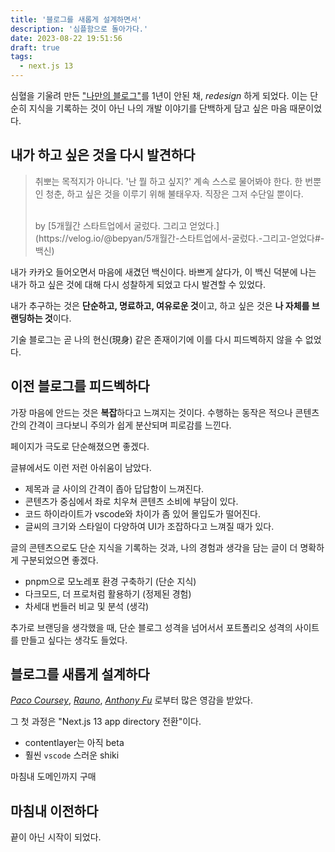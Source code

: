 ```yaml
---
title: '블로그를 새롭게 설계하면서'
description: '심플함으로 돌아가다.'
date: 2023-08-22 19:51:56
draft: true
tags:
  - next.js 13
---
```


심혈을 기울려 만든 ["나만의 블로그"](https://bepyan.github.io/)를 1년이 안된 채, _redesign_ 하게 되었다.
이는 단순히 지식을 기록하는 것이 아닌 나의 개발 이야기를 단백하게 담고 싶은 마음 때문이었다.

## 내가 하고 싶은 것을 다시 발견하다

> 취뽀는 목적지가 아니다.
> '난 뭘 하고 싶지?' 계속 스스로 물어봐야 한다.
> 한 번뿐인 청춘, 하고 싶은 것을 이루기 위해 불태우자. 직장은 그저 수단일 뿐이다.
>
> <br />
> by [5개월간 스타트업에서 굴렀다. 그리고 얻었다.](https://velog.io/@bepyan/5개월간-스타트업에서-굴렀다.-그리고-얻었다#-백신)

내가 카카오 들어오면서 마음에 새겼던 백신이다.
바쁘게 살다가, 이 백신 덕분에 나는 내가 하고 싶은 것에 대해 다시 성찰하게 되었고 다시 발견할 수 있었다.

내가 추구하는 것은 **단순하고, 명료하고, 여유로운 것**이고,
하고 싶은 것은 **나 자체를 브랜딩하는 것**이다.

기술 블로그는 곧 나의 현신(現身) 같은 존재이기에 이를 다시 피드벡하지 않을 수 없었다.

## 이전 블로그를 피드벡하다

가장 마음에 안드는 것은 **복잡**하다고 느껴지는 것이다.
수행하는 동작은 적으나 콘텐츠 간의 간격이 크다보니 주의가 쉽게 분산되며 피로감를 느낀다.

페이지가 극도로 단순해졌으면 좋겠다.

글뷰에서도 이런 저런 아쉬움이 남았다.

- 제목과 글 사이의 간격이 좁아 답답함이 느껴진다.
- 콘텐츠가 중심에서 좌로 치우쳐 콘텐츠 소비에 부담이 있다.
- 코드 하이라이트가 vscode와 차이가 좀 있어 몰입도가 떨어진다.
- 글씨의 크기와 스타일이 다양하여 UI가 조잡하다고 느껴질 때가 있다.

글의 콘텐츠으로도 단순 지식을 기록하는 것과, 나의 경험과 생각을 담는 글이 더 명확하게 구분되었으면 좋겠다.

- pnpm으로 모노레포 환경 구축하기 (단순 지식)
- 다크모드, 더 프로처럼 활용하기 (정제된 경험)
- 차세대 번들러 비교 및 분석 (생각)

추가로 브랜딩을 생각했을 때,
단순 블로그 성격을 넘어서서 포트폴리오 성격의 사이트를 만들고 싶다는 생각도 들었다.

## 블로그를 새롭게 설계하다

[_Paco Coursey_](https://paco.me/), [_Rauno_](https://rauno.me/), [_Anthony Fu_](https://antfu.me/) 로부터 많은 영감을 받았다.

그 첫 과정은 "Next.js 13 app directory 전환"이다.

- contentlayer는 아직 beta
- 훨씬 `vscode` 스러운 shiki

마침내 도메인까지 구매

## 마침내 이전하다

끝이 아닌 시작이 되었다.
